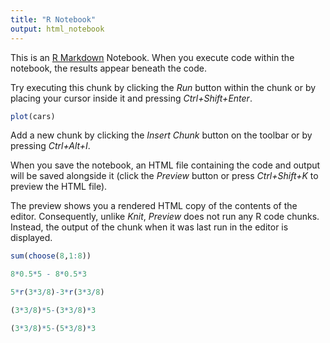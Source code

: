 ```yaml
---
title: "R Notebook"
output: html_notebook
---
```


This is an [R Markdown](http://rmarkdown.rstudio.com) Notebook. When you execute code within the notebook, the results appear beneath the code. 

Try executing this chunk by clicking the *Run* button within the chunk or by placing your cursor inside it and pressing *Ctrl+Shift+Enter*. 

```r
plot(cars)
```

Add a new chunk by clicking the *Insert Chunk* button on the toolbar or by pressing *Ctrl+Alt+I*.

When you save the notebook, an HTML file containing the code and output will be saved alongside it (click the *Preview* button or press *Ctrl+Shift+K* to preview the HTML file).

The preview shows you a rendered HTML copy of the contents of the editor. Consequently, unlike *Knit*, *Preview* does not run any R code chunks. Instead, the output of the chunk when it was last run in the editor is displayed.
```r
sum(choose(8,1:8))
```

```r
8*0.5*5 - 8*0.5*3
```
```r
5*r(3*3/8)-3*r(3*3/8)

```

```r
(3*3/8)*5-(3*3/8)*3

```



```r
(3*3/8)*5-(5*3/8)*3

```

